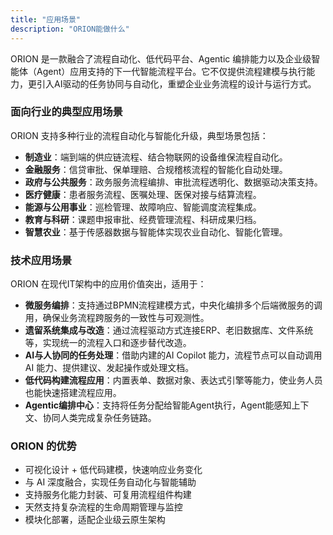 ```yaml
---
title: "应用场景"
description: "ORION能做什么"
---
```


ORION 是一款融合了流程自动化、低代码平台、Agentic 编排能力以及企业级智能体（Agent）应用支持的下一代智能流程平台。它不仅提供流程建模与执行能力，更引入AI驱动的任务协同与自动化，重塑企业业务流程的设计与运行方式。

### 面向行业的典型应用场景

ORION 支持多种行业的流程自动化与智能化升级，典型场景包括：

- **制造业**：端到端的供应链流程、结合物联网的设备维保流程自动化。
- **金融服务**：信贷审批、保单理赔、合规稽核流程的智能化自动处理。
- **政府与公共服务**：政务服务流程编排、审批流程透明化、数据驱动决策支持。
- **医疗健康**：患者服务流程、医嘱处理、医保对接与结算流程。
- **能源与公用事业**：巡检管理、故障响应、智能调度流程集成。
- **教育与科研**：课题申报审批、经费管理流程、科研成果归档。
- **智慧农业**：基于传感器数据与智能体实现农业自动化、智能化管理。

### 技术应用场景

ORION 在现代IT架构中的应用价值突出，适用于：

- **微服务编排**：支持通过BPMN流程建模方式，中央化编排多个后端微服务的调用，确保业务流程跨服务的一致性与可观测性。
- **遗留系统集成与改造**：通过流程驱动方式连接ERP、老旧数据库、文件系统等，实现统一的流程入口和逐步替代改造。
- **AI与人协同的任务处理**：借助内建的AI Copilot 能力，流程节点可以自动调用 AI 能力、提供建议、发起操作或处理文档。
- **低代码构建流程应用**：内置表单、数据对象、表达式引擎等能力，使业务人员也能快速搭建流程应用。
- **Agentic编排中心**：支持将任务分配给智能Agent执行，Agent能感知上下文、协同人类完成复杂任务链路。

### ORION 的优势

- 可视化设计 \+ 低代码建模，快速响应业务变化
- 与 AI 深度融合，实现任务自动化与智能辅助
- 支持服务化能力封装、可复用流程组件构建
- 天然支持复杂流程的生命周期管理与监控
- 模块化部署，适配企业级云原生架构